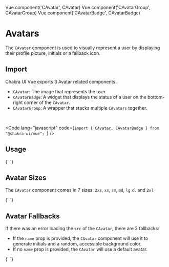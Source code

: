 Vue.component('CAvatar', CAvatar)
Vue.component('CAvatarGroup', CAvatarGroup)
Vue.component('CAvatarBadge', CAvatarBadge)


<SEO
  title="Avatars"
  description="The Avatar component is used to display a user's profile picture, initials or fallback icon."
/>

# Avatars

The `CAvatar` component is used to visually represent a user by displaying their profile picture, initials or a fallback icon.

## Import

Chakra UI Vue exports 3 Avatar related components.

- `CAvatar`: The image that represents the user.
- `CAvatarBadge`: A widget that displays the status of a user on the bottom-right corner of the `CAvatar`.
- `CAvatarGroup`: A wrapper that stacks multiple `CAvatars` together.

<br />

<Code lang="javascript" code={`import { CAvatar, CAvatarBadge } from "@chakra-ui/vue";
`} />

## Usage

<LiveEditor>
{`
<template>
  <c-stack is-inline>
    <c-avatar
      name="Evan You"
      src="https://bit.ly/chakra-evan-you"
    />
    <c-avatar
      name="Segun Adebayo"
      src="https://bit.ly/chakra-segun-adebayo"
    />
    <c-avatar
      name="Sarah Drasner"
      src="https://bit.ly/chakra-sarah-drasner"
    />
    <c-avatar
      name="Kelvin Omereshone"
      src="https://bit.ly/chakra-kelvin-omereshone"
    />
    <c-avatar
      name="Mesut Koca"
      src="https://bit.ly/chakra-mesut-koca"
    />
    <c-avatar
      name="Gift Egwuenu"
      src="https://bit.ly/chakra-gift-egwuenu"
    />
    <c-avatar
      name="Maya Shavin"
      src="https://bit.ly/chakra-maya-shavin"
    />
    <c-avatar
      name="Jonathan Bakebwa"
      src="https://bit.ly/chakra-jonathan-bakebwa"
    />
  </c-stack>
</template>
`}
</LiveEditor>

## Avatar Sizes

The `CAvatar` component comes in 7 sizes: `2xs`, `xs`, `sm`, `md`, `lg` `xl` and `2xl` 

<LiveEditor>
{`
<template>
  <c-stack is-inline>
    <c-avatar
      name="Evan You"
      size="2xs"
      src="https://bit.ly/chakra-evan-you"
    />
    <c-avatar
      name="Segun Adebayo"
      size="xs"
      src="https://bit.ly/chakra-segun-adebayo"
    />
    <c-avatar
      name="Sarah Drasner"
      size="sm"
      src="https://bit.ly/chakra-sarah-drasner"
    />
    <c-avatar
      name="Kelvin Omereshone"
      size="md"
      src="https://bit.ly/chakra-kelvin-omereshone"
    />
    <c-avatar
      name="Mesut Koca"
      size="lg"
      src="https://bit.ly/chakra-mesut-koca"
    />
    <c-avatar
      name="Maya Shavin"
      size="xl"
      src="https://bit.ly/chakra-maya-shavin"
    />
    <c-avatar
      name="Jonathan Bakebwa"
      size="2xl"
      src="https://bit.ly/chakra-jonathan-bakebwa"
    />
  </c-stack>
</template>
`}
</LiveEditor>

## Avatar Fallbacks

If there was an error loading the `src` of the `CAvatar`, there are 2 fallbacks:

- If the `name` prop is provided, the `CAvatar` component will use it to generate
 initials and a random, accessible background color.
- If no `name` prop is provided, the `CAvatar` will use a default avatar.

<LiveEditor>
{`
<template>
  <c-stack is-inline>
    <c-avatar
      name="Lady Tsunade"
      src="https://bit.ly/broken-link"
    />
    <c-avatar
      name="Kaguya Otsutsuki"
      src="https://bit.ly/broken-link"
    />
    <c-avatar
      src="https://bit.ly/broken-link" 
    />
  </c-stack>
</template>
`}
</LiveEditor>